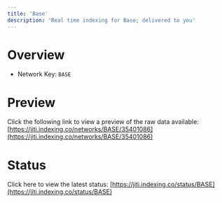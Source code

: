 ```yaml
---
title: 'Base'
description: 'Real time indexing for Base; delivered to you'
---
```


# Overview
- Network Key: `BASE`

# Preview
Click the following link to view a preview of the raw data available: [https://jiti.indexing.co/networks/BASE/35401086](https://jiti.indexing.co/networks/BASE/35401086)

# Status
Click here to view the latest status: [https://jiti.indexing.co/status/BASE](https://jiti.indexing.co/status/BASE)
